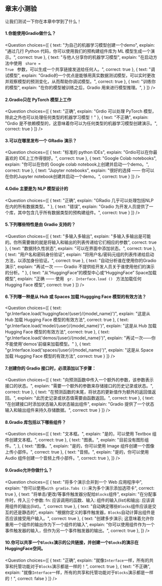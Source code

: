 

<!-- DISABLE-FRONTMATTER-SECTIONS -->

## 章末小测验 

让我们测试一下你在本章中学到了什么！

#### 1.你能使用Gradio做什么？
<Question
	choices={[
        {
			text: "为自己的机器学习模型创建一个demo",
			explain: "通过几行 Python 代码，你可以使用我们的预构建组件库为 ML 模型生成一个演示。",
			correct: true
		},
		{
			text: "与他人分享你的机器学习模型",
			explain: "在启动方法中使用 <code> share = True </code> 参数，可以生成一个共享链接发送给任何人。",
            correct: true
		},
		{
			text: "调试模型",
			explain: "Gradio的一个优点是能够用真实数据测试模型，可以实时更改并观察模型的预测变化，从而帮助你调试模型。",
			correct: true
		},
		{
			text: "训练你的模型",
			explain: "在你的模型被训练之后，Gradio 用来进行模型推理。",
		}
	]}
/>

#### 2.Gradio只在 PyTorch 模型上工作
<Question
	choices={[
        {
			text: "正确",
			explain: "Grdio 可以处理 PyTorch 模型，除此之外也可以处理任何类型的机器学习模型！"
        },
        {
			text: "不正确",
			explain: "Grdio 是不依赖模型的，这意味着你可以为任何类型的机器学习模型创建演示。",
			correct: true
        }
	]}
/>

#### 3.可以在哪里发布一个 GRadio 演示？
<Question
	choices={[
        {
			text: "标准的 python IDEs",
			explain: "Grdio可以在你最喜欢的 IDE上工作得很好。",
            correct: true
        },
        {
			text: "Google Colab notebooks",
			explain: "你可以在你的 Google colab notebook上创建并启动一个demo。",
			correct: true
        },
        {
			text: "Jupyter notebooks",
			explain: "很好的选择 —— 你可以在你的Jupyter notebook创建并启动一个demo。",
			correct: true
        }
	]}
/>

#### 4.Gdio 主要是为 NLP 模型设计的
<Question
	choices={[
        {
			text: "正确",
			explain: "GRadio 几乎可以处理包括NLP在内的所有数据类型。"
        },
        {
			text: "错误",
			explain: "Gradio 为开发人员提供了一个库，其中包含几乎所有数据类型的预构建组件。",
            correct: true
        }
	]}
/>

#### 5.下列哪些特性是由 Gradio 支持的？
<Question
	choices={[
        {
			text: "多输入多输出",
			explain: "多输入多输出是可能的。你所需要做的就是将输入和输出的列表传递给它们相应的参数",
            correct: true
        },
        {
			text: "数据持久性状态",
			explain: "可以在界面中添加状态。",
			correct: true
        },
        {
			text: "用户名和密码身份验证",
			explain: "将用户名/密码元组的列表传递给启动方法，以添加身份验证。",
			correct: true
        },
        {
			text: "自动分析谁在使用你的Gradio演示",
			explain: "再试一次 —— Gradio 不提供给开发人员关于谁使用他们的演示的分析。"
        },
        {
			text: "从“HuggingFace”的模型中心或“HuggingFace” Space加载模型",
			explain: "正确 —— 使用 <code> gr. Interface.load () </code> 方法加载任何 Hugging Face 模型",
			correct: true
        }
	]}
/>

#### 6.下列哪一种是从 Hub 或 Spaces 加载 Huggging Face 模型的有效方法？
<Question
	choices={[
        {
			text: "gr.Interface.load('huggingface/{user}/{model_name}')",
			explain: "这是从 Hub 加载 Hugging Face 模型的有效方法",
            correct: true
        },
        {
			text: "gr.Interface.load('model/{user}/{model_name}')",
			explain: "这是从 Hub 加载 Hugging Face 模型的有效方法",
			correct: true
        },
        {
			text: "gr.Interface.load('demos/{user}/{model_name}')",
			explain: "再试一次——你不能使用'demos'前缀来加载模型。"
        },
        {
			text: "gr.Interface.load('spaces/{user}/{model_name}')",
			explain: "这是从 Space 加载 Hugging Face 模型的有效方法",
			correct: true
        }
	]}
/>

#### 7.创建你的 Gradio 接口时，必须添加以下步骤：
<Question
	choices={[
        {
			text: "向预测函数中传入一个额外的参数，该参数表示接口的状态。",
			explain: "需要一个额外的参数来存储接口的历史记录或状态。",
            correct: true
        },
        {
			text: "在预测函数的末尾，将状态的更新值作为额外的返回值返回。",
			explain: "此历史记录或状态值需要由函数返回。",
            correct: true
        },
        {
			text: "在创建接口时添加状态输入和状态输出组件",
			explain: "Gradio 提供了一个状态输入和输出组件来持久存储数据。",
            correct: true
        }
	]}
/>

#### 8.Gradio 库包括以下哪些组件？
<Question
	choices={[
        {
			text: "文本框。",
			explain: "是的，可以使用 Textbox 组件创建文本框。",
            correct: true
        },
        {
			text: "图表。",
			explain: "目前没有图形组件。",
        },
        {
			text: "图像。",
			explain: "是的，你可以使用 Image 组件创建一个图像上传小部件。",
            correct: true
        },
        {
			text: "音频。",
			explain: "是的，你可以使用 Audio 组件创建一个音频上传小部件。",
            correct: true
        },
	]}
/>

#### 9.Gradio允许你做什么？
<Question
	choices={[
        {
			text: "将多个演示合并到一个 Web 应用程序中",
			explain: "你可以使用`with gradio.Tabs ():`来为多个演示添加选项卡",
			correct: true
        },
        {
			text: "将单击/更改/等事件触发器分配给`Blocks`组件",
			explain: "在分配事件时，传入三个参数: fn: 应该调用的函数、输入: 组件的输入(list)和输出: 应该调用组件的输出(list)。",
			correct: true
        },
        {
			text: "自动确定哪些`Blocks`组件应该是交互的还是静态的",
			explain: "根据你定义的事件触发器，`Blocks`自动计算出组件是否应该接受用户输入。",
			correct: true
        },
		 {
			text: "创建多步演示; 这意味着允许你重用一个组件的输出作为下一个组件的输入",
			explain: "你可以使用组件作为一个事件触发器的输入，但作为另一个事件触发器的输出。",
            correct: true
        },
	]}
/>

#### 10.你可以共享一个`Blocks`演示的公共链接，并创建一个`Blocks`的演示在HuggingFace空间。
<Question
	choices={[
        {
			text: "正确",
			explain: "就像`Interface`一样，所有的共享和托管功能对于`Blocks`演示都是一样的！",
			correct: true
        },
        {
			text: "不正确",
			explain: "就像`Interface`一样，所有的共享和托管功能对于`Blocks`演示都是一样的！",
			correct: false
        }
	]}
/>